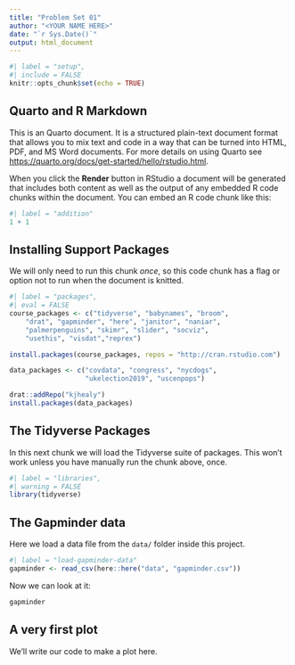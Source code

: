 ```yaml
---
title: "Problem Set 01"
author: "<YOUR NAME HERE>"
date: "`r Sys.Date()`"
output: html_document
---
```


```r
#| label = "setup",
#| include = FALSE
knitr::opts_chunk$set(echo = TRUE)
```

## Quarto and R Markdown

This is an Quarto document. It is a structured plain-text document format that allows you to mix text and code in a way that can be turned into HTML, PDF, and MS Word documents. For more details on using Quarto see <https://quarto.org/docs/get-started/hello/rstudio.html>.

When you click the **Render** button in RStudio a document will be generated that includes both content as well as the output of any embedded R code chunks within the document. You can embed an R code chunk like this:

```r
#| label = "addition"
1 + 1
```

## Installing Support Packages

We will only need to run this chunk _once_, so this code chunk has a flag or option not to run when the document is knitted.

```r
#| label = "packages",
#| eval = FALSE
course_packages <- c("tidyverse", "babynames", "broom",
    "drat", "gapminder", "here", "janitor", "naniar", 
    "palmerpenguins", "skimr", "slider", "socviz",
    "usethis", "visdat","reprex")

install.packages(course_packages, repos = "http://cran.rstudio.com")

data_packages <- c("covdata", "congress", "nycdogs", 
                   "ukelection2019", "uscenpops")

drat::addRepo("kjhealy")
install.packages(data_packages)
```


## The Tidyverse Packages

In this next chunk we will load the Tidyverse suite of packages. This won't work unless you have manually run the chunk above, once.

```r
#| label = "libraries",
#| warning = FALSE
library(tidyverse)
```

## The Gapminder data

Here we load a data file from the `data/` folder inside this project.

```r
#| label = "load-gapminder-data"
gapminder <- read_csv(here::here("data", "gapminder.csv"))
```

Now we can look at it:

```r
gapminder
```

## A very first plot

We'll write our code to make a plot here. 

```r

```

